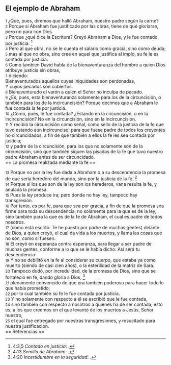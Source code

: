 == El ejemplo de Abraham ==

{{anchor|1}} <small>1</small> ¿Qué, pues, diremos que halló Abraham, nuestro padre según la carne?<br>
{{anchor|2}} <small>2</small> Porque si Abraham fue justificado por las obras, tiene de qué gloriarse, pero no para con Dios.<br>
{{anchor|3}} <small>3</small> Porque ¿qué dice la Escritura? Creyó Abraham a Dios, y le fue contado por justicia. <ref>4:3,5 ''Contado en justicia'': {{lib|LU|93|4|5}}.</ref><br>
{{anchor|4}} <small>4</small> Pero al que obra, no se le cuenta el salario como gracia, sino como deuda;<br>
{{anchor|5}} <small>5</small> mas al que no obra, sino cree en aquel que justifica al impío, su fe le es contada por justicia.<br>
{{anchor|6}} <small>6</small> Como también David habla de la bienaventuranza del hombre a quien Dios atribuye justicia sin obras,<br>
{{anchor|7}} <small>7</small> diciendo:<br>
Bienaventurados aquellos cuyas iniquidades son perdonadas,<br>
Y cuyos pecados son cubiertos.<br>
{{anchor|8}} <small>8</small> Bienaventurado el varón a quien el Señor no inculpa de pecado.<br>
{{anchor|9}} <small>9</small> ¿Es, pues, esta bienaventuranza solamente para los de la circuncisión, o también para los de la incircuncisión? Porque decimos que a Abraham le fue contada la fe por justicia.<br>
{{anchor|10}} <small>10</small> ¿Cómo, pues, le fue contada? ¿Estando en la circuncisión, o en la incircuncisión? No en la circuncisión, sino en la incircuncisión.<br>
{{anchor|11}} <small>11</small> Y recibió la circuncisión como señal, como sello de la justicia de la fe que tuvo estando aún incircunciso; para que fuese padre de todos los creyentes no circuncidados, a fin de que también a ellos la fe les sea contada por justicia;<br>
{{anchor|12}} <small>12</small> y padre de la circuncisión, para los que no solamente son de la circuncisión, sino que también siguen las pisadas de la fe que tuvo nuestro padre Abraham antes de ser circuncidado.<br>
== La promesa realizada mediante la fe ==

{{anchor|13}} <small>13</small> Porque no por la ley fue dada a Abraham o a su descendencia la promesa de que sería heredero del mundo, sino por la justicia de la fe. <ref>4:13 ''Semilla de Abraham'': {{lib|LU|136|1|1}}.</ref><br>
{{anchor|14}} <small>14</small> Porque si los que son de la ley son los herederos, vana resulta la fe, y anulada la promesa.<br>
{{anchor|15}} <small>15</small> Pues la ley produce ira; pero donde no hay ley, tampoco hay transgresión.<br>
{{anchor|16}} <small>16</small> Por tanto, es por fe, para que sea por gracia, a fin de que la promesa sea firme para toda su descendencia; no solamente para la que es de la ley, sino también para la que es de la fe de Abraham, el cual es padre de todos nosotros.<br>
{{anchor|17}} <small>17</small> (como está escrito: Te he puesto por padre de muchas gentes) delante de Dios, a quien creyó, el cual da vida a los muertos, y llama las cosas que no son, como si fuesen.<br>
{{anchor|18}} <small>18</small> El creyó en esperanza contra esperanza, para llegar a ser padre de muchas gentes, conforme a lo que se le había dicho: Así será tu descendencia.<br>
{{anchor|19}} <small>19</small> Y no se debilitó en la fe al considerar su cuerpo, que estaba ya como muerto (siendo de casi cien años), o la esterilidad de la matriz de Sara.<br>
{{anchor|20}} <small>20</small> Tampoco dudó, por incredulidad, de la promesa de Dios, sino que se fortaleció en fe, dando gloria a Dios, <ref>4:20 ''Incertidumbre en la seguridad'': {{lib|LU|111|7|1}}.</ref><br>
{{anchor|21}} <small>21</small> plenamente convencido de que era también poderoso para hacer todo lo que había prometido;<br>
{{anchor|22}} <small>22</small> por lo cual también su fe le fue contada por justicia.<br>
{{anchor|23}} <small>23</small> Y no solamente con respecto a él se escribió que le fue contada,<br>
{{anchor|24}} <small>24</small> sino también con respecto a nosotros a quienes ha de ser contada, esto es, a los que creemos en el que levantó de los muertos a Jesús, Señor nuestro,<br>
{{anchor|25}} <small>25</small> el cual fue entregado por nuestras transgresiones, y resucitado para nuestra justificación.<br>
== Referencias ==

<references />
